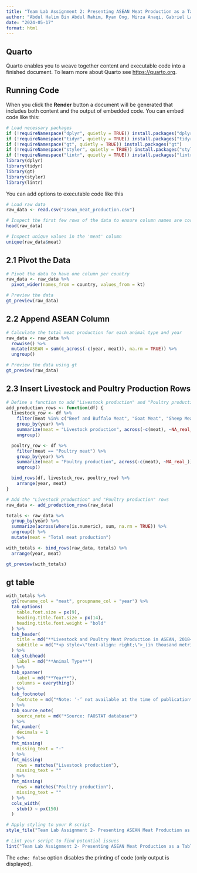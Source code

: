 ```yaml
---
title: "Team Lab Assignment 2: Presenting ASEAN Meat Production as a Table"
author: "Abdul Halim Bin Abdul Rahim, Ryan Ong, Mirza Anaqi, Gabriel Lau, Elroy Lian, Frederick Ang"
date: "2024-05-17"
format: html
---
```


## Quarto

Quarto enables you to weave together content and executable code into a finished document. To learn more about Quarto see <https://quarto.org>.

## Running Code

When you click the **Render** button a document will be generated that includes both content and the output of embedded code. You can embed code like this:

```r
# Load necessary packages
if (!requireNamespace("dplyr", quietly = TRUE)) install.packages("dplyr")
if (!requireNamespace("tidyr", quietly = TRUE)) install.packages("tidyr")
if (!requireNamespace("gt", quietly = TRUE)) install.packages("gt")
if (!requireNamespace("styler", quietly = TRUE)) install.packages("styler")
if (!requireNamespace("lintr", quietly = TRUE)) install.packages("lintr")
library(dplyr)
library(tidyr)
library(gt)
library(styler)
library(lintr)
```

You can add options to executable code like this

```r
# Load raw data
raw_data <- read.csv("asean_meat_production.csv")

# Inspect the first few rows of the data to ensure column names are correct
head(raw_data)

# Inspect unique values in the 'meat' column
unique(raw_data$meat)
```

## 2.1 **Pivot the Data**

```r
# Pivot the data to have one column per country
raw_data <- raw_data %>%
  pivot_wider(names_from = country, values_from = kt)

# Preview the data
gt_preview(raw_data)
```

## 2.2 **Append ASEAN Column**

```r
# Calculate the total meat production for each animal type and year
raw_data <- raw_data %>%
  rowwise() %>%
  mutate(ASEAN = sum(c_across(-c(year, meat)), na.rm = TRUE)) %>%
  ungroup()

# Preview the data using gt
gt_preview(raw_data)
```

## **2.3 Insert Livestock and Poultry Production Rows**

```r
# Define a function to add "Livestock production" and "Poultry production" rows
add_production_rows <- function(df) {
  livestock_row <- df %>%
    filter(meat %in% c("Beef and Buffalo Meat", "Goat Meat", "Sheep Meat")) %>%
    group_by(year) %>%
    summarize(meat = "Livestock production", across(-c(meat), ~NA_real_)) %>%
    ungroup()

  poultry_row <- df %>%
    filter(meat == "Poultry meat") %>%
    group_by(year) %>%
    summarize(meat = "Poultry production", across(-c(meat), ~NA_real_)) %>%
    ungroup()

  bind_rows(df, livestock_row, poultry_row) %>%
    arrange(year, meat)
}

# Add the "Livestock production" and "Poultry production" rows
raw_data <- add_production_rows(raw_data)

totals <- raw_data %>%
  group_by(year) %>%
  summarize(across(where(is.numeric), sum, na.rm = TRUE)) %>%
  ungroup() %>%
  mutate(meat = "Total meat production")

with_totals <- bind_rows(raw_data, totals) %>%
  arrange(year, meat)

gt_preview(with_totals)
```

## **gt table**

```r
with_totals %>%
  gt(rowname_col = "meat", groupname_col = "year") %>%
  tab_options(
    table.font.size = px(9),
    heading.title.font.size = px(14),
    heading.title.font.weight = "bold"
  ) %>%
  tab_header(
    title = md("**Livestock and Poultry Meat Production in ASEAN, 2018–2021**"),
    subtitle = md("*<p style=\"text-align: right;\">_(in thousand metric ton)_*</p>")
  ) %>%
  tab_stubhead(
    label = md("**Animal Type**")
  ) %>%
  tab_spanner(
    label = md("**Year**"),
    columns = everything()
  ) %>%
  tab_footnote(
    footnote = md("*Note: ‘-’ not available at the time of publication*")
  ) %>%
  tab_source_note(
    source_note = md("*Source: FAOSTAT database*")
  ) %>%
  fmt_number(
    decimals = 1
  ) %>%
  fmt_missing(
    missing_text = "-"
  ) %>%
  fmt_missing(
    rows = matches("Livestock production"),
    missing_text = ""
  ) %>%
  fmt_missing(
    rows = matches("Poultry production"),
    missing_text = ""
  ) %>%
  cols_width(
    stub() ~ px(150)
  )
```

```r
# Apply styling to your R script
style_file("Team Lab Assignment 2- Presenting ASEAN Meat Production as a Table.qmd")

# Lint your script to find potential issues
lint("Team Lab Assignment 2- Presenting ASEAN Meat Production as a Table.qmd")
```

The `echo: false` option disables the printing of code (only output is displayed).
